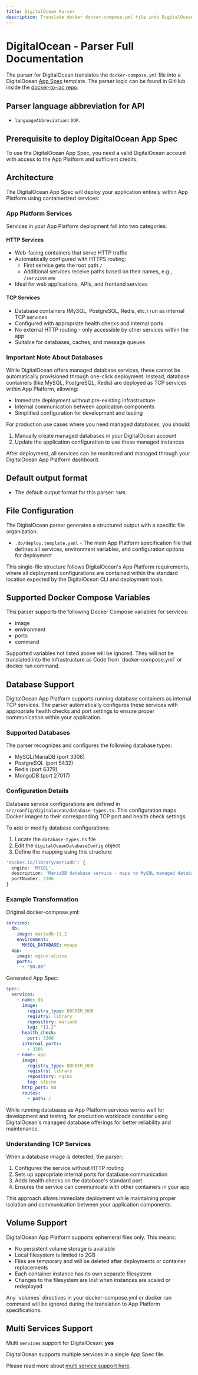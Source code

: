 ```yaml
---
title: DigitalOcean Parser
description: Translate docker docker-compose.yml file into DigitalOcean Infrastructure as Code with DeployStack
---
```


# DigitalOcean - Parser Full Documentation

The parser for DigitalOcean translates the `docker-compose.yml` file into a DigitalOcean [App Spec](https://docs.digitalocean.com/products/app-platform/) template. The parser logic can be found in GitHub inside the [docker-to-iac repo](https://github.com/deploystackio/docker-to-iac/blob/main/src/parsers/digitalocean.ts).

## Parser language abbreviation for API

- `languageAbbreviation`: `DOP`.

## Prerequisite to deploy DigitalOcean App Spec

To use the DigitalOcean App Spec, you need a valid DigitalOcean account with access to the App Platform and sufficient credits.

## Architecture

The DigitalOcean App Spec will deploy your application entirely within App Platform using containerized services:

### App Platform Services

Services in your App Platform deployment fall into two categories:

#### HTTP Services

- Web-facing containers that serve HTTP traffic
- Automatically configured with HTTPS routing:
  - First service gets the root path `/`
  - Additional services receive paths based on their names, e.g., `/servicename`
- Ideal for web applications, APIs, and frontend services

#### TCP Services

- Database containers (MySQL, PostgreSQL, Redis, etc.) run as internal TCP services
- Configured with appropriate health checks and internal ports
- No external HTTP routing - only accessible by other services within the app
- Suitable for databases, caches, and message queues

### Important Note About Databases

While DigitalOcean offers managed database services, these cannot be automatically provisioned through one-click deployment. Instead, database containers (like MySQL, PostgreSQL, Redis) are deployed as TCP services within App Platform, allowing:

- Immediate deployment without pre-existing infrastructure
- Internal communication between application components
- Simplified configuration for development and testing

For production use cases where you need managed databases, you should:

1. Manually create managed databases in your DigitalOcean account
2. Update the application configuration to use these managed instances

After deployment, all services can be monitored and managed through your DigitalOcean App Platform dashboard.

## Default output format

- The default output format for this parser: `YAML`.

## File Configuration

The DigitalOcean parser generates a structured output with a specific file organization:

- `.do/deploy.template.yaml` - The main App Platform specification file that defines all services, environment variables, and configuration options for deployment

This single-file structure follows DigitalOcean's App Platform requirements, where all deployment configurations are contained within the standard location expected by the DigitalOcean CLI and deployment tools.

## Supported Docker Compose Variables

This parser supports the following Docker Compose variables for services:

- image
- environment
- ports
- command

<Callout>
Supported variables not listed above will be ignored. They will not be translated into the Infrastructure as Code from `docker-compose.yml` or docker run command.
</Callout>

## Database Support

DigitalOcean App Platform supports running database containers as internal TCP services. The parser automatically configures these services with appropriate health checks and port settings to ensure proper communication within your application.

### Supported Databases

The parser recognizes and configures the following database types:

- MySQL/MariaDB (port 3306)
- PostgreSQL (port 5432)
- Redis (port 6379)
- MongoDB (port 27017)

### Configuration Details

Database service configurations are defined in `src/config/digitalocean/database-types.ts`. This configuration maps Docker images to their corresponding TCP port and health check settings.

To add or modify database configurations:

1. Locate the `database-types.ts` file
2. Edit the `digitalOceanDatabaseConfig` object
3. Define the mapping using this structure:

```typescript
'docker.io/library/mariadb': {
  engine: 'MYSQL',
  description: 'MariaDB database service - maps to MySQL managed database due to compatibility',
  portNumber: 3306
}
```

### Example Transformation

Original docker-compose.yml:

```yaml
services:
  db:
    image: mariadb:11.2
    environment:
      MYSQL_DATABASE: myapp
  app:
    image: nginx:alpine
    ports:
      - "80:80"
```

Generated App Spec:

```yaml
spec:
  services:
    - name: db
      image:
        registry_type: DOCKER_HUB
        registry: library
        repository: mariadb
        tag: "11.2"
      health_check:
        port: 3306
      internal_ports:
        - 3306
    - name: app
      image:
        registry_type: DOCKER_HUB
        registry: library
        repository: nginx
        tag: alpine
      http_port: 80
      routes:
        - path: /
```

<Callout type="warn">
While running databases as App Platform services works well for development and testing, for production workloads consider using DigitalOcean's managed database offerings for better reliability and maintenance.
</Callout>

### Understanding TCP Services

When a database image is detected, the parser:

1. Configures the service without HTTP routing
2. Sets up appropriate internal ports for database communication
3. Adds health checks on the database's standard port
4. Ensures the service can communicate with other containers in your app

This approach allows immediate deployment while maintaining proper isolation and communication between your application components.

## Volume Support

DigitalOcean App Platform supports ephemeral files only. This means:

- No persistent volume storage is available
- Local filesystem is limited to 2GB
- Files are temporary and will be deleted after deployments or container replacements
- Each container instance has its own separate filesystem
- Changes to the filesystem are lost when instances are scaled or redeployed

<Callout type="error">
Any `volumes` directives in your docker-compose.yml or docker run command will be ignored during the translation to App Platform specifications.
</Callout>

## Multi Services Support

Multi `services` support for DigitalOcean: __yes__

DigitalOcean supports multiple services in a single App Spec file.

Please read more about [multi service support here](/docker-to-iac/multi-services-support).
